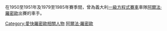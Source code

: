 在1950至1951年及1979至1985年賽季間，曾為義大利[[一級方程式賽車|一級方程式賽車]]車隊[[阿爾法·羅密歐_(F1)|阿爾法·羅密歐]]出賽的車手。

[[Category:愛快羅密歐相關人物|Category:愛快羅密歐相關人物]]
[[Category:各隊一級方程式車手|阿爾法·羅密歐]]